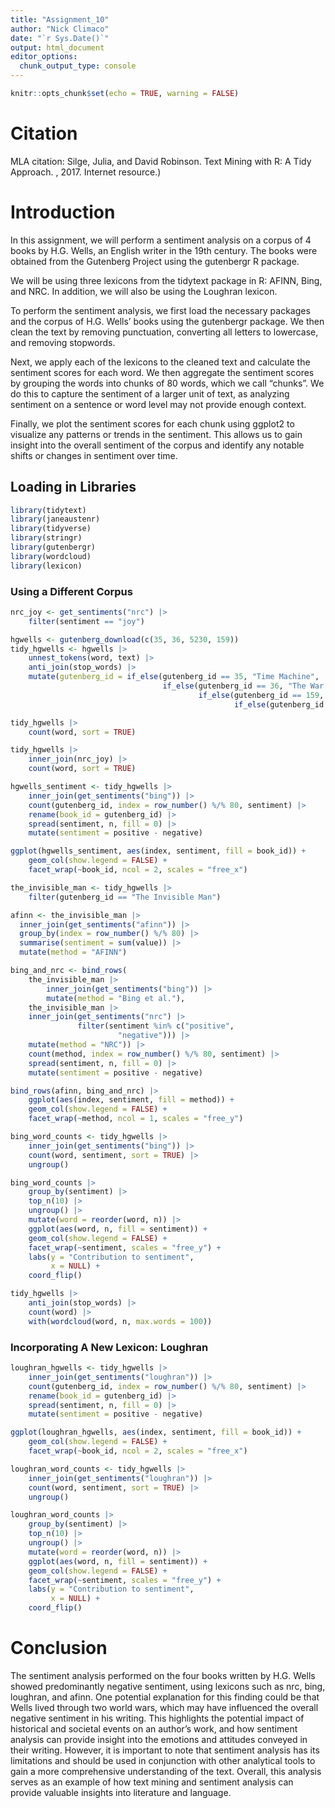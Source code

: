 ```yaml
---
title: "Assignment_10"
author: "Nick Climaco"
date: "`r Sys.Date()`"
output: html_document
editor_options: 
  chunk_output_type: console
---
```


```r
knitr::opts_chunk$set(echo = TRUE, warning = FALSE)
```
# Citation

MLA citation:
Silge, Julia, and David Robinson. Text Mining with R: A Tidy Approach. , 2017. Internet resource.)


# Introduction

In this assignment, we will perform a sentiment analysis on a corpus of 4 books by H.G. Wells, an English writer in the 19th century. The books were obtained from the Gutenberg Project using the gutenbergr R package.

We will be using three lexicons from the tidytext package in R: AFINN, Bing, and NRC. In addition, we will also be using the Loughran lexicon.

To perform the sentiment analysis, we first load the necessary packages and the corpus of H.G. Wells' books using the gutenbergr package. We then clean the text by removing punctuation, converting all letters to lowercase, and removing stopwords.

Next, we apply each of the lexicons to the cleaned text and calculate the sentiment scores for each word. We then aggregate the sentiment scores by grouping the words into chunks of 80 words, which we call "chunks". We do this to capture the sentiment of a larger unit of text, as analyzing sentiment on a sentence or word level may not provide enough context.

Finally, we plot the sentiment scores for each chunk using ggplot2 to visualize any patterns or trends in the sentiment. This allows us to gain insight into the overall sentiment of the corpus and identify any notable shifts or changes in sentiment over time.



## Loading in Libraries

```r
library(tidytext)
library(janeaustenr)
library(tidyverse)
library(stringr)
library(gutenbergr)
library(wordcloud)
library(lexicon)
```

### Using a Different Corpus

```r
nrc_joy <- get_sentiments("nrc") |> 
    filter(sentiment == "joy")
```

```r
hgwells <- gutenberg_download(c(35, 36, 5230, 159))
tidy_hgwells <- hgwells |> 
    unnest_tokens(word, text) |> 
    anti_join(stop_words) |> 
    mutate(gutenberg_id = if_else(gutenberg_id == 35, "Time Machine", 
                                  if_else(gutenberg_id == 36, "The War of the Worlds",
                                          if_else(gutenberg_id == 159, "The Invisible Man",
                                                  if_else(gutenberg_id == 5230, "The Island of Doctor Moreau", NA_character_))))) 

```

```r
tidy_hgwells |> 
    count(word, sort = TRUE)
```

```r
tidy_hgwells |> 
    inner_join(nrc_joy) |> 
    count(word, sort = TRUE)
```

```r
hgwells_sentiment <- tidy_hgwells |> 
    inner_join(get_sentiments("bing")) |> 
    count(gutenberg_id, index = row_number() %/% 80, sentiment) |>
    rename(book_id = gutenberg_id) |> 
    spread(sentiment, n, fill = 0) |> 
    mutate(sentiment = positive - negative) 
```

```r
ggplot(hgwells_sentiment, aes(index, sentiment, fill = book_id)) +
    geom_col(show.legend = FALSE) +
    facet_wrap(~book_id, ncol = 2, scales = "free_x")
```

```r
the_invisible_man <- tidy_hgwells |> 
    filter(gutenberg_id == "The Invisible Man")
```

```r
afinn <- the_invisible_man |> 
  inner_join(get_sentiments("afinn")) |> 
  group_by(index = row_number() %/% 80) |> 
  summarise(sentiment = sum(value)) |> 
  mutate(method = "AFINN")

```

```r
bing_and_nrc <- bind_rows(
    the_invisible_man |> 
        inner_join(get_sentiments("bing")) |> 
        mutate(method = "Bing et al."),
    the_invisible_man |> 
    inner_join(get_sentiments("nrc") |> 
               filter(sentiment %in% c("positive",
                        "negative"))) |> 
    mutate(method = "NRC")) |> 
    count(method, index = row_number() %/% 80, sentiment) |> 
    spread(sentiment, n, fill = 0) |> 
    mutate(sentiment = positive - negative)
```

```r
bind_rows(afinn, bing_and_nrc) |> 
    ggplot(aes(index, sentiment, fill = method)) +
    geom_col(show.legend = FALSE) +
    facet_wrap(~method, ncol = 1, scales = "free_y")
```

```r
bing_word_counts <- tidy_hgwells |> 
    inner_join(get_sentiments("bing")) |> 
    count(word, sentiment, sort = TRUE) |> 
    ungroup()
```

```r
bing_word_counts |> 
    group_by(sentiment) |> 
    top_n(10) |> 
    ungroup() |> 
    mutate(word = reorder(word, n)) |> 
    ggplot(aes(word, n, fill = sentiment)) +
    geom_col(show.legend = FALSE) +
    facet_wrap(~sentiment, scales = "free_y") +
    labs(y = "Contribution to sentiment",
         x = NULL) +
    coord_flip()
```

```r
tidy_hgwells |> 
    anti_join(stop_words) |> 
    count(word) |> 
    with(wordcloud(word, n, max.words = 100))
```

### Incorporating A New Lexicon: Loughran

```r
loughran_hgwells <- tidy_hgwells |> 
    inner_join(get_sentiments("loughran")) |> 
    count(gutenberg_id, index = row_number() %/% 80, sentiment) |>
    rename(book_id = gutenberg_id) |> 
    spread(sentiment, n, fill = 0) |> 
    mutate(sentiment = positive - negative)
```

```r
ggplot(loughran_hgwells, aes(index, sentiment, fill = book_id)) +
    geom_col(show.legend = FALSE) +
    facet_wrap(~book_id, ncol = 2, scales = "free_x")
```

```r
loughran_word_counts <- tidy_hgwells |> 
    inner_join(get_sentiments("loughran")) |> 
    count(word, sentiment, sort = TRUE) |> 
    ungroup()
```

```r
loughran_word_counts |> 
    group_by(sentiment) |> 
    top_n(10) |> 
    ungroup() |> 
    mutate(word = reorder(word, n)) |> 
    ggplot(aes(word, n, fill = sentiment)) +
    geom_col(show.legend = FALSE) +
    facet_wrap(~sentiment, scales = "free_y") +
    labs(y = "Contribution to sentiment",
         x = NULL) +
    coord_flip()
```

# Conclusion

The sentiment analysis performed on the four books written by H.G. Wells showed predominantly negative sentiment, using lexicons such as nrc, bing, loughran, and afinn. One potential explanation for this finding could be that Wells lived through two world wars, which may have influenced the overall negative sentiment in his writing. This highlights the potential impact of historical and societal events on an author's work, and how sentiment analysis can provide insight into the emotions and attitudes conveyed in their writing. However, it is important to note that sentiment analysis has its limitations and should be used in conjunction with other analytical tools to gain a more comprehensive understanding of the text. Overall, this analysis serves as an example of how text mining and sentiment analysis can provide valuable insights into literature and language.